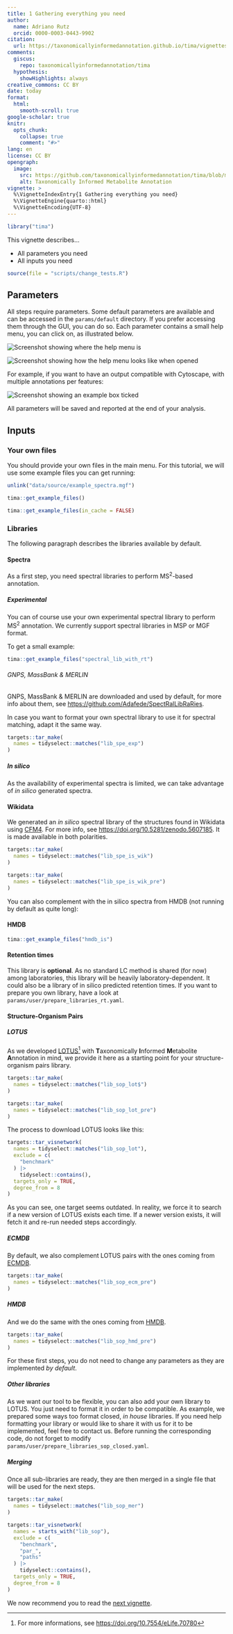 ```yaml
---
title: 1 Gathering everything you need
author:
  name: Adriano Rutz
  orcid: 0000-0003-0443-9902
citation:
  url: https://taxonomicallyinformedannotation.github.io/tima/vignettes/articles/I-gathering.html
comments:
  giscus:
    repo: taxonomicallyinformedannotation/tima
  hypothesis:
    showHighlights: always
creative_commons: CC BY
date: today
format:
  html:
    smooth-scroll: true
google-scholar: true
knitr:
  opts_chunk:
    collapse: true
    comment: "#>"
lang: en
license: CC BY
opengraph:
  image:
    src: https://github.com/taxonomicallyinformedannotation/tima/blob/main/man/figures/logo.svg
    alt: Taxonomically Informed Metabolite Annotation
vignette: >
  %\VignetteIndexEntry{1 Gathering everything you need}
  %\VignetteEngine{quarto::html}
  %\VignetteEncoding{UTF-8}
---
```


```r
library("tima")
```

This vignette describes...

* All parameters you need
* All inputs you need

```r
source(file = "scripts/change_tests.R")
```

## Parameters

All steps require parameters.
Some default parameters are available and can be accessed in the `params/default` directory.
If you prefer accessing them through the GUI, you can do so.
Each parameter contains a small help menu, you can click on, as illustrated below.

![Screenshot showing where the help menu is](./figures/screenshot-1.svg)\

![Screenshot showing how the help menu looks like when opened](./figures/screenshot-2.svg)\

For example, if you want to have an output compatible with Cytoscape, with multiple annotations per features:

![Screenshot showing an example box ticked](./figures/screenshot-3.svg)\

All parameters will be saved and reported at the end of your analysis.

## Inputs

### Your own files

You should provide your own files in the main menu.
For this tutorial, we will use some example files you can get running:

```r
unlink("data/source/example_spectra.mgf")
```

```r
tima::get_example_files()
```

```r
tima::get_example_files(in_cache = FALSE)
```

### Libraries

The following paragraph describes the libraries available by default.

#### Spectra

As a first step, you need spectral libraries to perform MS^2^-based annotation.

##### Experimental

You can of course use your own experimental spectral library to perform MS^2^ annotation.
We currently support spectral libraries in MSP or MGF format.

To get a small example:

```r
tima::get_example_files("spectral_lib_with_rt")
```

###### GNPS, MassBank & MERLIN

GNPS, MassBank & MERLIN are downloaded and used by default, for more info about them, see <https://github.com/Adafede/SpectRalLibRaRies>.

In case you want to format your own spectral library to use it for spectral matching, adapt it the same way.

```r
targets::tar_make(
  names = tidyselect::matches("lib_spe_exp")
)
```

##### *In silico*

As the availability of experimental spectra is limited, we can take advantage of *in silico* generated spectra.

#### Wikidata

We generated an *in silico* spectral library of the structures found in Wikidata using [CFM4](https://doi.org/10.1021/acs.analchem.1c01465).
For more info, see <https://doi.org/10.5281/zenodo.5607185>.
It is made available in both polarities.

```r
targets::tar_make(
  names = tidyselect::matches("lib_spe_is_wik")
)
```

```r
targets::tar_make(
  names = tidyselect::matches("lib_spe_is_wik_pre")
)
```

You can also complement with the in silico spectra from HMDB (not running by default as quite long):

#### HMDB

```r
tima::get_example_files("hmdb_is")
```

#### Retention times

This library is **optional**.
As no standard LC method is shared (for now) among laboratories, this library
will be heavily laboratory-dependent.
It could also be a library of in silico predicted retention times.
If you want to prepare you own library, have a look at `params/user/prepare_libraries_rt.yaml`.

#### Structure-Organism Pairs

##### LOTUS

As we developed [LOTUS](https://lotusnprod.github.io/lotus-manuscript)^[For more informations, see <https://doi.org/10.7554/eLife.70780>] with
**T**axonomically
**I**nformed
**M**etabolite
**A**nnotation in mind,
we provide it here as a starting point for your structure-organism pairs library.

```r
targets::tar_make(
  names = tidyselect::matches("lib_sop_lot$")
)
```

```r
targets::tar_make(
  names = tidyselect::matches("lib_sop_lot_pre")
)
```

The process to download LOTUS looks like this:

```r
targets::tar_visnetwork(
  names = tidyselect::matches("lib_sop_lot"),
  exclude = c(
    "benchmark"
  ) |>
    tidyselect::contains(),
  targets_only = TRUE,
  degree_from = 8
)
```

As you can see, one target seems outdated.
In reality, we force it to search if a new version of LOTUS exists each time.
If a newer version exists, it will fetch it and re-run needed steps accordingly.

##### ECMDB

By default, we also complement LOTUS pairs with the ones coming from [ECMDB](https://ecmdb.ca/).

```r
targets::tar_make(
  names = tidyselect::matches("lib_sop_ecm_pre")
)
```

##### HMDB

And we do the same with the ones coming from [HMDB](https://hmdb.ca/).

```r
targets::tar_make(
  names = tidyselect::matches("lib_sop_hmd_pre")
)
```

For these first steps, you do not need to change any parameters as they are implemented *by default*.

##### Other libraries

As we want our tool to be flexible, you can also add your own library to LOTUS.
You just need to format it in order to be compatible.
As example, we prepared some ways too format closed, *in house* libraries.
If you need help formatting your library or would like to share it with us for it to be implemented, feel free to contact us.
Before running the corresponding code, do not forget to modify `params/user/prepare_libraries_sop_closed.yaml`.

##### Merging

Once all sub-libraries are ready, they are then merged in a single file that will be used for the next steps.

```r
targets::tar_make(
  names = tidyselect::matches("lib_sop_mer")
)
```

```r
targets::tar_visnetwork(
  names = starts_with("lib_sop"),
  exclude = c(
    "benchmark",
    "par_",
    "paths"
  ) |>
    tidyselect::contains(),
  targets_only = TRUE,
  degree_from = 8
)
```

We now recommend you to read the [next vignette](https://taxonomicallyinformedannotation.github.io/tima/vignettes/articles/II-preparing.html).
